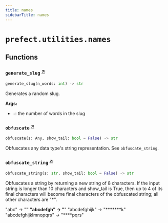 ```yaml
---
title: names
sidebarTitle: names
---
```


# `prefect.utilities.names`

## Functions

### `generate_slug` <sup><a href="https://github.com/prefecthq/prefect/blob/main/src/prefect/utilities/names.py#L29" target="_blank">↗</a></sup>

```python
generate_slug(n_words: int) -> str
```


Generates a random slug.

**Args:**
- `-`: the number of words in the slug


### `obfuscate` <sup><a href="https://github.com/prefecthq/prefect/blob/main/src/prefect/utilities/names.py#L45" target="_blank">↗</a></sup>

```python
obfuscate(s: Any, show_tail: bool = False) -> str
```


Obfuscates any data type's string representation. See `obfuscate_string`.


### `obfuscate_string` <sup><a href="https://github.com/prefecthq/prefect/blob/main/src/prefect/utilities/names.py#L55" target="_blank">↗</a></sup>

```python
obfuscate_string(s: str, show_tail: bool = False) -> str
```


Obfuscates a string by returning a new string of 8 characters. If the input
string is longer than 10 characters and show_tail is True, then up to 4 of
its final characters will become final characters of the obfuscated string;
all other characters are "*".

"abc"      -> "********"
"abcdefgh" -> "********"
"abcdefghijk" -> "*******k"
"abcdefghijklmnopqrs" -> "****pqrs"

